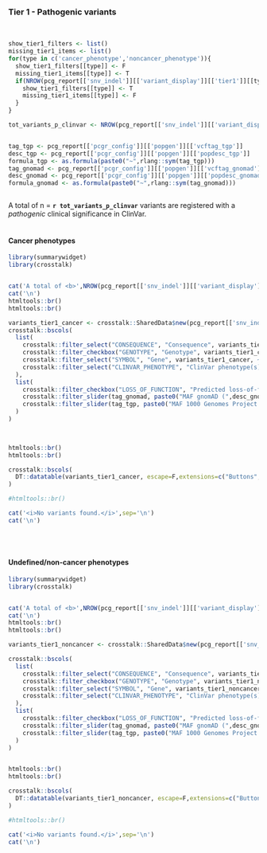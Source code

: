 
### Tier 1 - Pathogenic variants {.tabset}

<br>

```r


show_tier1_filters <- list()
missing_tier1_items <- list()
for(type in c('cancer_phenotype','noncancer_phenotype')){
  show_tier1_filters[[type]] <- F
  missing_tier1_items[[type]] <- T
  if(NROW(pcg_report[['snv_indel']][['variant_display']][['tier1']][[type]]) > 0){
    show_tier1_filters[[type]] <- T
    missing_tier1_items[[type]] <- F
  }
}

tot_variants_p_clinvar <- NROW(pcg_report[['snv_indel']][['variant_display']][['tier1']][['cancer_phenotype']]) + NROW(pcg_report[['snv_indel']][['variant_display']][['tier1']][['noncancer_phenotype']])


tag_tgp <- pcg_report[['pcgr_config']][['popgen']][['vcftag_tgp']]
desc_tgp <- pcg_report[['pcgr_config']][['popgen']][['popdesc_tgp']]
formula_tgp <- as.formula(paste0("~",rlang::sym(tag_tgp)))
tag_gnomad <- pcg_report[['pcgr_config']][['popgen']][['vcftag_gnomad']]
desc_gnomad <- pcg_report[['pcgr_config']][['popgen']][['popdesc_gnomad']]
formula_gnomad <- as.formula(paste0("~",rlang::sym(tag_gnomad)))



```

A total of n = __`r tot_variants_p_clinvar`__ variants are registered with a <i>pathogenic</i> clinical significance in ClinVar.
<br><br>

#### Cancer phenotypes

```r
library(summarywidget)
library(crosstalk)


cat('A total of <b>',NROW(pcg_report[['snv_indel']][['variant_display']][['tier1']][['cancer_phenotype']]), '</b> unique, germline variant(s) are found as pathogenic and associated with cancer phenotypes in ClinVar for the selected predisposition genes:')
cat('\n')
htmltools::br()
htmltools::br()

variants_tier1_cancer <- crosstalk::SharedData$new(pcg_report[['snv_indel']][['variant_display']][['tier1']][['cancer_phenotype']])
crosstalk::bscols(
  list(
    crosstalk::filter_select("CONSEQUENCE", "Consequence", variants_tier1_cancer, ~CONSEQUENCE),
    crosstalk::filter_checkbox("GENOTYPE", "Genotype", variants_tier1_cancer, ~GENOTYPE),
    crosstalk::filter_select("SYMBOL", "Gene", variants_tier1_cancer, ~SYMBOL),
    crosstalk::filter_select("CLINVAR_PHENOTYPE", "ClinVar phenotype(s)", variants_tier1_cancer, ~CLINVAR_PHENOTYPE)
  ),
  list(
    crosstalk::filter_checkbox("LOSS_OF_FUNCTION", "Predicted loss-of-function variant", variants_tier1_cancer, ~LOSS_OF_FUNCTION),
    crosstalk::filter_slider(tag_gnomad, paste0("MAF gnomAD (",desc_gnomad,")"), variants_tier1_cancer, formula_gnomad, sep="",ticks = F),
    crosstalk::filter_slider(tag_tgp, paste0("MAF 1000 Genomes Project (",desc_tgp,")"), variants_tier1_cancer, formula_tgp, sep="",ticks = F)
  )
)

    

htmltools::br()
htmltools::br()

crosstalk::bscols(
  DT::datatable(variants_tier1_cancer, escape=F,extensions=c("Buttons","Responsive"), width = "100%",options=list(buttons = c('csv','excel'),dom = 'Bfrtip'))
)

#htmltools::br()

```

```r
cat('<i>No variants found.</i>',sep='\n')
cat('\n')
```
<br><br>

#### Undefined/non-cancer phenotypes

```r
library(summarywidget)
library(crosstalk)


cat('A total of <b>',NROW(pcg_report[['snv_indel']][['variant_display']][['tier1']][['noncancer_phenotype']]), '</b> unique, germline variant(s) are found as pathogenic and associated with undefined/non-cancer phenotypes in ClinVar for the selected predisposition genes:')
cat('\n')
htmltools::br()
htmltools::br()

variants_tier1_noncancer <- crosstalk::SharedData$new(pcg_report[['snv_indel']][['variant_display']][['tier1']][['noncancer_phenotype']])

crosstalk::bscols(
  list(
    crosstalk::filter_select("CONSEQUENCE", "Consequence", variants_tier1_noncancer, ~CONSEQUENCE),
    crosstalk::filter_checkbox("GENOTYPE", "Genotype", variants_tier1_noncancer, ~GENOTYPE),
    crosstalk::filter_select("SYMBOL", "Gene", variants_tier1_noncancer, ~SYMBOL),
    crosstalk::filter_select("CLINVAR_PHENOTYPE", "ClinVar phenotype(s)", variants_tier1_noncancer, ~CLINVAR_PHENOTYPE)
  ),
  list(
    crosstalk::filter_checkbox("LOSS_OF_FUNCTION", "Predicted loss-of-function variant", variants_tier1_noncancer, ~LOSS_OF_FUNCTION),
    crosstalk::filter_slider(tag_gnomad, paste0("MAF gnomAD (",desc_gnomad,")"), variants_tier1_noncancer, formula_gnomad, sep="",ticks = F),
    crosstalk::filter_slider(tag_tgp, paste0("MAF 1000 Genomes Project (",desc_tgp,")"), variants_tier1_noncancer, formula_tgp, sep="",ticks = F)
  )
)


htmltools::br()
htmltools::br()

crosstalk::bscols(
  DT::datatable(variants_tier1_noncancer, escape=F,extensions=c("Buttons","Responsive"), width = "100%",options=list(buttons = c('csv','excel'),dom = 'Bfrtip'))
)

#htmltools::br()

```

```r
cat('<i>No variants found.</i>',sep='\n')
cat('\n')
```
<br><br>
